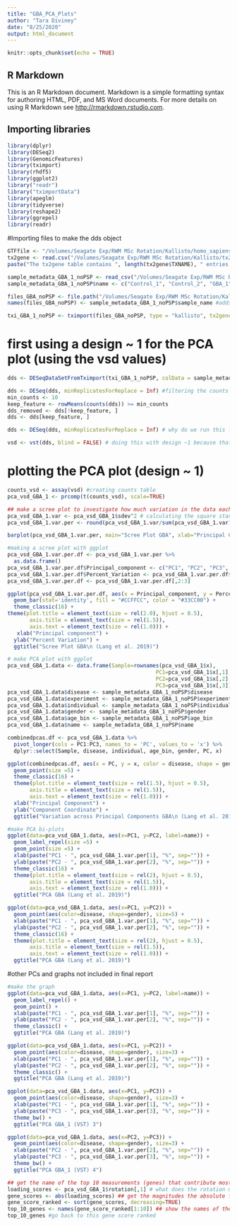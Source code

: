 ```yaml
---
title: "GBA_PCA_Plots"
author: "Tara Diviney"
date: "8/25/2020"
output: html_document
---
```


```r
knitr::opts_chunk$set(echo = TRUE)
```

## R Markdown

This is an R Markdown document. Markdown is a simple formatting syntax for authoring HTML, PDF, and MS Word documents. For more details on using R Markdown see <http://rmarkdown.rstudio.com>.

## Importing libraries 
```r
library(dplyr)
library(DESeq2)
library(GenomicFeatures)
library(tximport)
library(rhdf5)
library(ggplot2)
library("readr")
library("tximportData")
library(apeglm)
library(tidyverse)
library(reshape2)
library(ggrepel)
library(readr)

```

#Importing files to make the dds object
```r
GTFfile <- "/Volumes/Seagate Exp/RWM MSc Rotation/Kallisto/homo_sapiens/Homo_sapiens.GRCh38.96.gtf" #load the transcript gtf file
tx2gene <- read.csv("/Volumes/Seagate Exp/RWM MSc Rotation/Kallisto/tx2gene.csv")
paste("The tx2gene table contains ", length(tx2gene$TXNAME), " entries.", sep = "")

sample_metadata_GBA_1_noPSP <- read_csv("/Volumes/Seagate Exp/RWM MSc Rotation/Kallisto/sample_metadata_GBA_1_noPSP.csv")
sample_metadata_GBA_1_noPSP$name <- c("Control_1", "Control_2", "GBA_1", "GBA_2")

files_GBA_noPSP <- file.path("/Volumes/Seagate Exp/RWM MSc Rotation/Kallisto/GBA_Batch2_untrimmed_DeSeq2_noPSP", sample_metadata_GBA_1_noPSP$folder, "abundance.h5") # create a list of kallisto files 
names(files_GBA_noPSP) <- sample_metadata_GBA_1_noPSP$sample_name #adds another column to the files table that labels the files according to the sample from which they came

txi_GBA_1_noPSP <- tximport(files_GBA_noPSP, type = "kallisto", tx2gene = tx2gene, ignoreTxVersion = T)
```

# first using a design ~ 1 for the PCA plot (using the vsd values)
```r
dds <- DESeqDataSetFromTximport(txi_GBA_1_noPSP, colData = sample_metadata_GBA_1_noPSP, design = ~1)

dds <- DESeq(dds, minReplicatesForReplace = Inf) #filtering the counts
min_counts <- 10
keep_feature <- rowMeans(counts(dds)) >= min_counts 
dds_removed <- dds[!keep_feature, ]
dds <- dds[keep_feature, ]

dds <- DESeq(dds, minReplicatesForReplace = Inf) # why do we run this line of code

vsd <- vst(dds, blind = FALSE) # doing this with design ~1 because thats what we did before but if I said blind = TRUE then it wouldnt matter what the design was for the vsd and the appearance of the plots wouldnt be affected? 

```

# plotting the PCA plot (design ~ 1)
```r
counts_vsd <- assay(vsd) #creating counts table
pca_vsd_GBA_1 <- prcomp(t(counts_vsd), scale=TRUE)

## make a scree plot to investigate how much variation in the data each principle component accounts for 
pca_vsd_GBA_1.var <- pca_vsd_GBA_1$sdev^2 # calculating the square standard deviation of each principle component
pca_vsd_GBA_1.var.per <- round(pca_vsd_GBA_1.var/sum(pca_vsd_GBA_1.var)*100, 1) #converting to a percentage to account for the percentage variation

barplot(pca_vsd_GBA_1.var.per, main="Scree Plot GBA", xlab="Principal Component", ylab="Percent Variation")

#making a scree plot with ggplot
pca_vsd_GBA_1.var.per.df <- pca_vsd_GBA_1.var.per %>%
  as.data.frame()
pca_vsd_GBA_1.var.per.df$Principal_component <- c("PC1", "PC2", "PC3", "PC4")
pca_vsd_GBA_1.var.per.df$Percent_Variation <- pca_vsd_GBA_1.var.per.df$.
pca_vsd_GBA_1.var.per.df <- pca_vsd_GBA_1.var.per.df[,2:3] 

ggplot(pca_vsd_GBA_1.var.per.df, aes(x = Principal_component, y = Percent_Variation)) +
  geom_bar(stat='identity', fill = "#CCFFCC", color = "#33CC00") +
  theme_classic(16) +
theme(plot.title = element_text(size = rel(2.0), hjust = 0.5),
       axis.title = element_text(size = rel(1.5)),
       axis.text = element_text(size = rel(1.0))) +
   xlab("Principal component") +
  ylab("Percent Variation") +
  ggtitle("Scree Plot GBA\n (Lang et al. 2019)")

# make PCA plot with ggplot
pca_vsd_GBA_1.data <- data.frame(Sample=rownames(pca_vsd_GBA_1$x),
                                               PC1=pca_vsd_GBA_1$x[,1],
                                               PC2=pca_vsd_GBA_1$x[,2],
                                               PC3=pca_vsd_GBA_1$x[,3])
pca_vsd_GBA_1.data$disease <- sample_metadata_GBA_1_noPSP$disease
pca_vsd_GBA_1.data$experiment <- sample_metadata_GBA_1_noPSP$experiment
pca_vsd_GBA_1.data$individual <- sample_metadata_GBA_1_noPSP$individual
pca_vsd_GBA_1.data$gender <- sample_metadata_GBA_1_noPSP$gender
pca_vsd_GBA_1.data$age_bin <- sample_metadata_GBA_1_noPSP$age_bin
pca_vsd_GBA_1.data$name <- sample_metadata_GBA_1_noPSP$name

combinedpcas.df <- pca_vsd_GBA_1.data %>%
  pivot_longer(cols = PC1:PC3, names_to = 'PC', values_to = 'x') %>%
  dplyr::select(Sample, disease, individual, age_bin, gender, PC, x)

ggplot(combinedpcas.df, aes(x = PC, y = x, color = disease, shape = gender)) +
  geom_point(size =5) +
  theme_classic(16) +
  theme(plot.title = element_text(size = rel(1.5), hjust = 0.5),
       axis.title = element_text(size = rel(1.5)),
       axis.text = element_text(size = rel(1.0))) +
  xlab("Principal Component") +
  ylab("Component Coordinate") +
  ggtitle("Variation across Principal Components GBA\n (Lang et al. 2019)")

#make PCA bi-plots
ggplot(data=pca_vsd_GBA_1.data, aes(x=PC1, y=PC2, label=name)) +
  geom_label_repel(size =5) +
  geom_point(size =5) +
  xlab(paste("PC1 - ", pca_vsd_GBA_1.var.per[1], "%", sep="")) +
  ylab(paste("PC2 - ", pca_vsd_GBA_1.var.per[2], "%", sep="")) +
  theme_classic(16) +
  theme(plot.title = element_text(size = rel(2), hjust = 0.5),
       axis.title = element_text(size = rel(1.5)),
       axis.text = element_text(size = rel(1.0))) +
  ggtitle("PCA GBA (Lang et al. 2019)")

ggplot(data=pca_vsd_GBA_1.data, aes(x=PC1, y=PC2)) +
  geom_point(aes(color=disease, shape=gender), size=5) +
  xlab(paste("PC1 - ", pca_vsd_GBA_1.var.per[1], "%", sep="")) +
  ylab(paste("PC2 - ", pca_vsd_GBA_1.var.per[2], "%", sep="")) +
  theme_classic(16) +
  theme(plot.title = element_text(size = rel(2), hjust = 0.5),
       axis.title = element_text(size = rel(1.5)),
       axis.text = element_text(size = rel(1.0))) +
  ggtitle("PCA GBA (Lang et al. 2019)")

```

#other PCs and graphs not included in final report
```r
#make the graph
ggplot(data=pca_vsd_GBA_1.data, aes(x=PC1, y=PC2, label=name)) +
  geom_label_repel() +
  geom_point() +
  xlab(paste("PC1 - ", pca_vsd_GBA_1.var.per[1], "%", sep="")) +
  ylab(paste("PC2 - ", pca_vsd_GBA_1.var.per[2], "%", sep="")) +
  theme_classic() +
  ggtitle("PCA GBA (Lang et al. 2019)")

ggplot(data=pca_vsd_GBA_1.data, aes(x=PC1, y=PC2)) +
  geom_point(aes(color=disease, shape=gender), size=3) +
  xlab(paste("PC1 - ", pca_vsd_GBA_1.var.per[1], "%", sep="")) +
  ylab(paste("PC2 - ", pca_vsd_GBA_1.var.per[2], "%", sep="")) +
  theme_classic() +
  ggtitle("PCA GBA (Lang et al. 2019)")

ggplot(data=pca_vsd_GBA_1.data, aes(x=PC1, y=PC3)) +
  geom_point(aes(color=disease, shape=gender), size=3) +
  xlab(paste("PC1 - ", pca_vsd_GBA_1.var.per[1], "%", sep="")) +
  ylab(paste("PC3 - ", pca_vsd_GBA_1.var.per[3], "%", sep="")) +
  theme_bw() +
  ggtitle("PCA GBA_1 (VST) 3")

ggplot(data=pca_vsd_GBA_1.data, aes(x=PC2, y=PC3)) +
  geom_point(aes(color=disease, shape=gender), size=3) +
  xlab(paste("PC2 - ", pca_vsd_GBA_1.var.per[2], "%", sep="")) +
  ylab(paste("PC3 - ", pca_vsd_GBA_1.var.per[3], "%", sep="")) +
  theme_bw() +
  ggtitle("PCA GBA_1 (VST) 4")

## get the name of the top 10 measurements (genes) that contribute most to pc1.
loading_scores <- pca_vsd_GBA_1$rotation[,1] # what does the rotation mean- what is the difference between the rotation and the principle component?
gene_scores <- abs(loading_scores) ## get the magnitudes the absolute functions sorts on the objects absolute magnitudes from high to low we want positive and negative values ie we dont want the negative values at the bottom of the list. Because the negative values shift it to the left and the positive values shift it to the right
gene_score_ranked <- sort(gene_scores, decreasing=TRUE)
top_10_genes <- names(gene_score_ranked[1:10]) ## show the names of the top 10 genes
top_10_genes #go back to this gene score ranked

```

